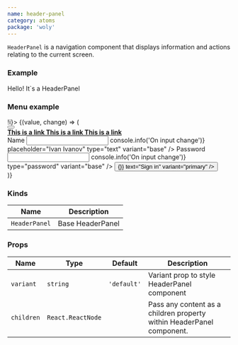 ```yaml
---
name: header-panel
category: atoms
package: 'woly'
---
```



`HeaderPanel` is a navigation component that displays information and actions relating to the current screen.

### Example

<Playground>
  <div style={{ marginBottom: '10px' }}>
    <HeaderPanel>Hello! It`s a HeaderPanel</HeaderPanel>
  </div>
</Playground>

### Menu example

<Playground>
  <State initial={false} change={(i) => !i}>
    {(value, change) => (
      <block.S style={{ marginBottom: '10px' }}>
        <HeaderPanel>
          <div style={{ paddingRight: '10px' }}>
            <Button onClick={change} text="Sign in" variant="primary" />
          </div>
          <div>
            <b>
              <a href="" target="" style={{ paddingRight: '10px' }}>
                This is a link
              </a>
            </b>
            <b>
              <a href="" target="" style={{ paddingRight: '10px' }}>
                This is a link
              </a>
            </b>
            <b>
              <a href="" target="">
                This is a link
              </a>
            </b>
          </div>
        </HeaderPanel>
        <div
          style={{
            position: 'absolute',
            visibility: value ? 'visible' : 'hidden',
            width: value ? '250px' : '0',
            marginTop: '20px',
          }}
        >
          <Surface>
            <FormBlock>
              <Label variant="base">Name</Label>
              <Input
                name="name"
                onChange={(event) => console.info('On input change')}
                placeholder="Ivan Ivanov"
                type="text"
                variant="base"
              />
              <Label variant="base">Password</Label>
              <Input
                name="password"
                onChange={(event) => console.info('On input change')}
                type="password"
                variant="base"
              />
              <Button
                style={{ marginTop: '20px' }}
                onClick={() => {}}
                text="Sign in"
                variant="primary"
              />
            </FormBlock>
          </Surface>
        </div>
      </block.S>
    )}
  </State>
</Playground>

### Kinds

| Name          | Description      |
| ------------- | ---------------- |
| `HeaderPanel` | Base HeaderPanel |

### Props

| Name       | Type              | Default     | Description                                                           |
| ---------- | ----------------- | ----------- | --------------------------------------------------------------------- |
| `variant`  | `string`          | `'default'` | Variant prop to style HeaderPanel component                           |
| `children` | `React.ReactNode` |             | Pass any content as a children property within HeaderPanel component. |
